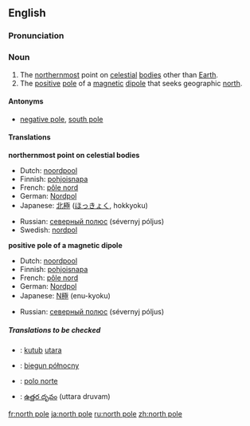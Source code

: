 {{see|North Pole}}
==English==
===Pronunciation===
{{IPA|/ˌnɔːθ ˈpəʊl/}}

===Noun===
{{en-noun|sg=[[north]] [[pole]]}}

# The [[northernmost]] point on [[celestial]] [[body|bodies]] other than [[Earth]].
# The [[positive]] [[pole]] of a [[magnetic]] [[dipole]] that seeks geographic [[north]].

====Antonyms====
*{{italbrac-colon|positive pole}} [[negative pole]], [[south pole]]

====Translations====
'''northernmost point on celestial bodies'''
{{top}}
*Dutch: [[noordpool]] {{m}}
*Finnish: [[pohjoisnapa]]
*French: [[pôle nord]] {{m}}
*German: [[Nordpol]] {{m}}
*Japanese: [[北極]] ([[ほっきょく]], hokkyoku)
{{mid}}
*Russian: [[северный полюс]] (sévernyj póljus) {{m}}
*Swedish: [[nordpol]] {{c}}
{{bottom}}

'''positive pole of a magnetic dipole'''
{{top}}
*Dutch: [[noordpool]] {{m}}
*Finnish: [[pohjoisnapa]]
*French: [[pôle nord]] {{m}}
*German: [[Nordpol]] {{m}}
*Japanese: [[N極]] (enu-kyoku)
{{mid}}
*Russian: [[северный полюс]] (sévernyj póljus) {{m}}
{{bottom}}

=====Translations to be checked=====
{{rfc-trans}}
{{top}}
*{{ttbc|Indonesian}}: [[kutub]] [[utara]]
{{mid}}
*{{ttbc|Polish}}: [[biegun północny]] {{m}}
*{{ttbc|Spanish}}: [[polo norte]]
*{{ttbc|Telugu}}: [[ఉత్తర దృవం]] (uttara druvam)
{{bottom}}

[[fr:north pole]]
[[ja:north pole]]
[[ru:north pole]]
[[zh:north pole]]